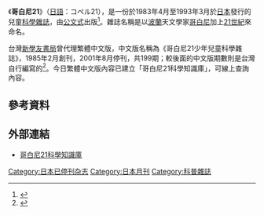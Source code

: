 {{expand|time=2015-10-14T23:57:33+00:00}}
《'''哥白尼21'''》（[[日語|日語]]：コペル21），是一份於1983年4月至1993年3月於[[日本|日本]]發行的兒童[[科學雜誌|科學雜誌]]，由[[公文式|公文式]]出版<ref>{{Cite web |url=http://iss.ndl.go.jp/books/R100000002-I000000038740-00 |title=コペル21 (くもん出版): 1983｜書誌詳細｜国立国会図書館サーチ |accessdate=2015-11-02 |archive-date=2019-12-07 |archive-url=https://web.archive.org/web/20191207080420/https://iss.ndl.go.jp/books/R100000002-I000000038740-00 |dead-url=no }}</ref>。雜誌名稱是以[[波蘭|波蘭]]天文學家[[哥白尼|哥白尼]]加上[[21世紀|21世紀]]來命名。

台灣[[新學友書局|新學友書局]]曾代理繁體中文版，中文版名稱為《哥白尼21少年兒童科學雜誌》，1985年2月創刊，2001年8月停刊，共199期；較後面的中文版期數則是台灣自行編寫的<ref>{{Cite web |url=http://museum.math.ntnu.edu.tw/news/1_20081105.pdf |title=台灣綜合科普刊物之回顧與前展 |accessdate=2015-11-11 |archive-date=2016-03-04 |archive-url=https://web.archive.org/web/20160304110005/http://museum.math.ntnu.edu.tw/news/1_20081105.pdf |dead-url=yes }}</ref>。今日繁體中文版內容已建立「哥白尼21科學知識庫」，可線上查詢內容。

==參考資料==
{{reflist}}

==外部連結==
*[http://union.ncl.edu.tw/Copernicus/home/index.asp 哥白尼21科學知識庫]{{Wayback|url=http://union.ncl.edu.tw/Copernicus/home/index.asp |date=20190915173439 }}

[[Category:日本已停刊杂志|Category:日本已停刊杂志]]
[[Category:日本月刊|Category:日本月刊]]
[[Category:科普雜誌|Category:科普雜誌]]